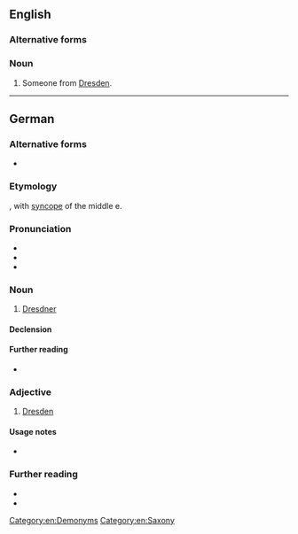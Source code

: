 ==English==

===Alternative forms===
{{l|en|Dresdener}}

===Noun===
{{en-noun}}

# Someone from [[Dresden]].

[[Category:en:Demonyms]]
[[Category:en:Saxony]]

----

==German==

===Alternative forms===
* {{alt|de|Dresdener}}

===Etymology===
{{suffix|de|Dresden|er}}, with [[syncope]] of the middle e.

===Pronunciation===
* {{IPA|de|/ˈdʁeːsdnɐ/}}
* {{hyph|de|Dresd|ner}}
* {{audio|de|De-Dresdner.ogg|Audio}}

===Noun===
{{de-noun|m|f=in}}

# [[#English|Dresdner]] {{gloss|native or inhabitant of [[Dresden]]}}

====Declension====
{{de-ndecl|m}}

====Further reading====
* {{R:Duden|Dresdner_Einwohner_Dresden}}

===Adjective===
{{head|de|adjective|invariable}}

# {{lb|de|relational}} [[Dresden]]

====Usage notes====
* {{U:de:-er words}}

===Further reading===
* {{R:DWDS}}
* {{R:Duden|Dresdner_Adjektiv}}

{{C|de|Demonyms}}